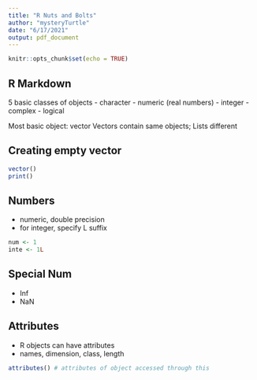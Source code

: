```yaml
---
title: "R Nuts and Bolts"
author: "mysteryTurtle"
date: "6/17/2021"
output: pdf_document
---
```


```r
knitr::opts_chunk$set(echo = TRUE)
```

## R Markdown

5 basic classes of objects
- character
- numeric (real numbers)
- integer
- complex
- logical

Most basic object: vector
Vectors contain same objects; Lists different

## Creating empty vector
```r
vector()
print()
```


## Numbers
- numeric, double precision
- for integer, specify L suffix

```r
num <- 1
inte <- 1L
```

## Special Num 
- Inf 
- NaN

## Attributes
- R objects can have attributes
- names, dimension, class, length
```r
attributes() # attributes of object accessed through this
```




